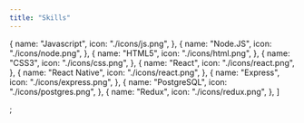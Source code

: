 ```yaml
---
title: "Skills"
---
```


  {
    name: "Javascript",
    icon: "./icons/js.png",
  },
  {
    name: "Node.JS",
    icon: "./icons/node.png",
  },
  {
    name: "HTML5",
    icon: "./icons/html.png",
  },
  {
    name: "CSS3",
    icon: "./icons/css.png",
  },
  {
    name: "React",
    icon: "./icons/react.png",
  },
  {
    name: "React Native",
    icon: "./icons/react.png",
  },
  {
    name: "Express",
    icon: "./icons/express.png",
  },
  {
    name: "PostgreSQL",
    icon: "./icons/postgres.png",
  },
  {
    name: "Redux",
    icon: "./icons/redux.png",
  },
]

;
